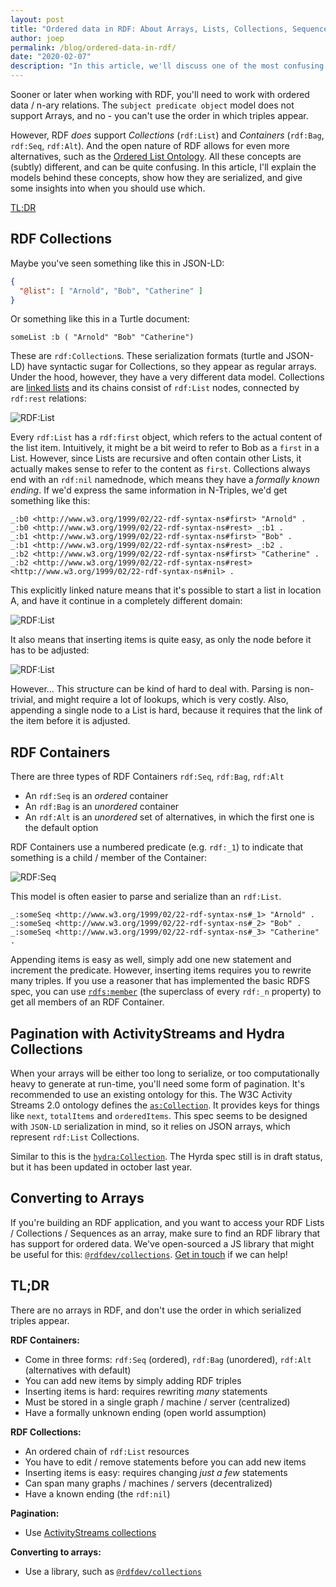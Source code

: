 ```yaml
---
layout: post
title: "Ordered data in RDF: About Arrays, Lists, Collections, Sequences and Pagination"
author: joep
permalink: /blog/ordered-data-in-rdf/
date: "2020-02-07"
description: "In this article, we'll discuss one of the most confusing but important topics of RDF: the various ways you can create ordered data."
---
```


Sooner or later when working with RDF, you'll need to work with ordered data / n-ary relations.
The `subject predicate object` model does not support Arrays, and no - you can't use the order in which triples appear.

However, RDF _does_ support _Collections_ (`rdf:List`) and _Containers_ (`rdf:Bag`, `rdf:Seq`, `rdf:Alt`).
And the open nature of RDF allows for even more alternatives, such as the [Ordered List Ontology](http://smiy.sourceforge.net/olo/spec/orderedlistontology.html).
All these concepts are (subtly) different, and can be quite confusing.
In this article, I'll explain the models behind these concepts, show how they are serialized, and give some insights into when you should use which.

[TL;DR](#tldr)

## RDF Collections

Maybe you've seen something like this in JSON-LD:

```json
{
  "@list": [ "Arnold", "Bob", "Catherine" ]
}
````

Or something like this in a Turtle document:

```
someList :b ( "Arnold" "Bob" "Catherine")
```

These are `rdf:Collection`s.
These serialization formats (turtle and JSON-LD) have syntactic sugar for Collections, so they appear as regular arrays.
Under the hood, however, they have a very different data model.
Collections are [linked lists](https://en.wikipedia.org/wiki/Linked_list) and its chains consist of `rdf:List` nodes, connected by `rdf:rest` relations:

![RDF:List](/images/posts/ordered/rdflist_basic.png)

Every `rdf:List` has a `rdf:first` object, which refers to the actual content of the list item.
Intuitively, it might be a bit weird to refer to Bob as a `first` in a List.
However, since Lists are recursive and often contain other Lists, it actually makes sense to refer to the content as `first`.
Collections always end with an `rdf:nil` namednode, which means they have a _formally known ending_.
If we'd express the same information in N-Triples, we'd get something like this:

```
_:b0 <http://www.w3.org/1999/02/22-rdf-syntax-ns#first> "Arnold" .
_:b0 <http://www.w3.org/1999/02/22-rdf-syntax-ns#rest> _:b1 .
_:b1 <http://www.w3.org/1999/02/22-rdf-syntax-ns#first> "Bob" .
_:b1 <http://www.w3.org/1999/02/22-rdf-syntax-ns#rest> _:b2 .
_:b2 <http://www.w3.org/1999/02/22-rdf-syntax-ns#first> "Catherine" .
_:b2 <http://www.w3.org/1999/02/22-rdf-syntax-ns#rest> <http://www.w3.org/1999/02/22-rdf-syntax-ns#nil> .
```

This explicitly linked nature means that it's possible to start a list in location A, and have it continue in a completely different domain:

![RDF:List](/images/posts/ordered/rdflist_external.png)

It also means that inserting items is quite easy, as only the node before it has to be adjusted:

![RDF:List](/images/posts/ordered/rdflist_insert.png)

However... This structure can be kind of hard to deal with.
Parsing is non-trivial, and might require a lot of lookups, which is very costly.
Also, appending a single node to a List is hard, because it requires that the link of the item before it is adjusted.

## RDF Containers

There are three types of RDF Containers `rdf:Seq`, `rdf:Bag`, `rdf:Alt`

- An `rdf:Seq` is an _ordered_ container
- An `rdf:Bag` is an _unordered_ container
- An `rdf:Alt` is an _unordered_ set of alternatives, in which the first one is the default option

RDF Containers use a numbered predicate (e.g. `rdf:_1`) to indicate that something is a child / member of the Container:

![RDF:Seq](/images/posts/ordered/rdfseq.png)

This model is often easier to parse and serialize than an `rdf:List`.

```
_:someSeq <http://www.w3.org/1999/02/22-rdf-syntax-ns#_1> "Arnold" .
_:someSeq <http://www.w3.org/1999/02/22-rdf-syntax-ns#_2> "Bob" .
_:someSeq <http://www.w3.org/1999/02/22-rdf-syntax-ns#_3> "Catherine" .
```

Appending items is easy as well, simply add one new statement and increment the predicate.
However, inserting items requires you to rewrite many triples.
If you use a reasoner that has implemented the basic RDFS spec, you can use [`rdfs:member`](https://www.w3.org/TR/rdf-schema/#ch_member) (the superclass of every `rdf:_n` property) to get all members of an RDF Container.

## Pagination with ActivityStreams and Hydra Collections

When your arrays will be either too long to serialize, or too computationally heavy to generate at run-time, you'll need some form of pagination.
It's recommended to use an existing ontology for this.
The W3C Activity Streams 2.0 ontology defines the [`as:Collection`](https://www.w3.org/TR/activitystreams-core/#collection).
It provides keys for things like `next`, `totalItems` and `orderedItems`.
This spec seems to be designed with `JSON-LD` serialization in mind, so it relies on JSON arrays, which represent `rdf:List` Collections.

Similar to this is the [`hydra:Collection`](https://www.hydra-cg.com/spec/latest/core/#collections).
The Hyrda spec still is in draft status, but it has been updated in october last year.

## Converting to Arrays

If you're building an RDF application, and you want to access your RDF Lists / Collections / Sequences as an array, make sure to find an RDF library that has support for ordered data.
We've open-sourced a JS library that might be useful for this: [`@rdfdev/collections`](https://js.rdf.dev/modules/_rdfdev_collections).
[Get in touch](mailto:joep@ontola.io) if we can help!

## TL;DR

There are no arrays in RDF, and don't use the order in which serialized triples appear.

**RDF Containers:**
- Come in three forms: `rdf:Seq` (ordered), `rdf:Bag` (unordered), `rdf:Alt` (alternatives with default)
- You can add new items by simply adding RDF triples
- Inserting items is hard: requires rewriting *many* statements
- Must be stored in a single graph / machine / server (centralized)
- Have a formally unknown ending (open world assumption)

**RDF Collections:**
- An ordered chain of `rdf:List` resources
- You have to edit / remove statements before you can add new items
- Inserting items is easy: requires changing *just a few* statements
- Can span many graphs / machines / servers (decentralized)
- Have a known ending (the `rdf:nil`)

**Pagination:**
- Use [ActivityStreams collections](https://www.w3.org/TR/activitystreams-core/#collection)

**Converting to arrays:**
- Use a library, such as [`@rdfdev/collections`](https://js.rdf.dev/modules/_rdfdev_collections)
